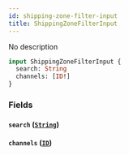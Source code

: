```yaml
---
id: shipping-zone-filter-input
title: ShippingZoneFilterInput
---
```


No description

```graphql
input ShippingZoneFilterInput {
  search: String
  channels: [ID!]
}
```

### Fields

#### `search` ([`String`](../../../developer/api-reference/scalars/string))

#### `channels` ([`ID`](../../../developer/api-reference/scalars/id))
